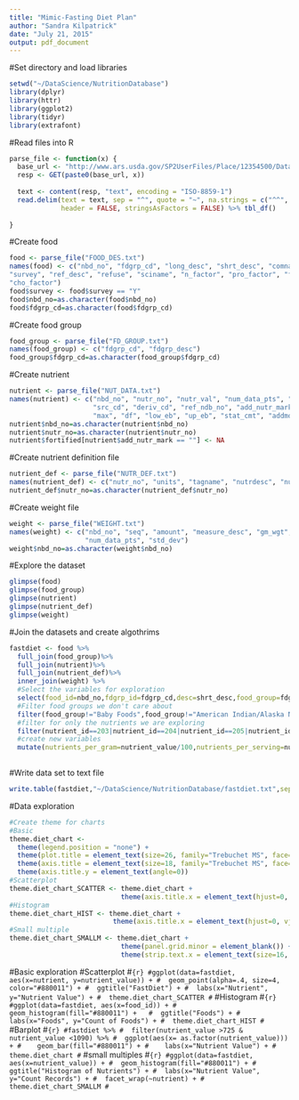 ```yaml
---
title: "Mimic-Fasting Diet Plan"
author: "Sandra Kilpatrick"
date: "July 21, 2015"
output: pdf_document
---
```

#Set directory and load libraries
```r
setwd("~/DataScience/NutritionDatabase")
library(dplyr)
library(httr)
library(ggplot2)
library(tidyr)
library(extrafont)


```
#Read files into R
```r
parse_file <- function(x) {
  base_url <- "http://www.ars.usda.gov/SP2UserFiles/Place/12354500/Data/SR27/asc/"
  resp <- GET(paste0(base_url, x))
  
  text <- content(resp, "text", encoding = "ISO-8859-1")
  read.delim(text = text, sep = "^", quote = "~", na.strings = c("^^", "~~"),
             header = FALSE, stringsAsFactors = FALSE) %>% tbl_df()
 
}
```
#Create food
```r
food <- parse_file("FOOD_DES.txt")
names(food) <- c("nbd_no", "fdgrp_cd", "long_desc", "shrt_desc", "comname", "manufacname",
"survey", "ref_desc", "refuse", "sciname", "n_factor", "pro_factor", "fat_factor",
"cho_factor")
food$survey <- food$survey == "Y"
food$nbd_no=as.character(food$nbd_no)
food$fdgrp_cd=as.character(food$fdgrp_cd)
```
#Create food group
```r
food_group <- parse_file("FD_GROUP.txt")
names(food_group) <- c("fdgrp_cd", "fdgrp_desc")
food_group$fdgrp_cd=as.character(food_group$fdgrp_cd)
```
#Create nutrient
```r
nutrient <- parse_file("NUT_DATA.txt")
names(nutrient) <- c("nbd_no", "nutr_no", "nutr_val", "num_data_pts", "std_error",
                     "src_cd", "deriv_cd", "ref_ndb_no", "add_nutr_mark", "num_studies", "min",
                     "max", "df", "low_eb", "up_eb", "stat_cmt", "addmod_date", "cc")
nutrient$nbd_no=as.character(nutrient$nbd_no)
nutrient$nutr_no=as.character(nutrient$nutr_no)
nutrient$fortified[nutrient$add_nutr_mark == ""] <- NA
```
#Create nutrient definition file
```r
nutrient_def <- parse_file("NUTR_DEF.txt")
names(nutrient_def) <- c("nutr_no", "units", "tagname", "nutrdesc", "num_dec", "sr_order")
nutrient_def$nutr_no=as.character(nutrient_def$nutr_no)
```
#Create weight file
```r
weight <- parse_file("WEIGHT.txt")
names(weight) <- c("nbd_no", "seq", "amount", "measure_desc", "gm_wgt",
                   "num_data_pts", "std_dev")
weight$nbd_no=as.character(weight$nbd_no)
```
#Explore the dataset
```r
glimpse(food)
glimpse(food_group)
glimpse(nutrient)
glimpse(nutrient_def)
glimpse(weight)

```
#Join the datasets and create algothrims
```r
fastdiet <- food %>%
  full_join(food_group)%>%
  full_join(nutrient)%>%
  full_join(nutrient_def)%>%
  inner_join(weight) %>%
  #Select the variables for exploration
  select(food_id=nbd_no,fdgrp_id=fdgrp_cd,desc=shrt_desc,food_group=fdgrp_desc,nutrient_id=nutr_no,nutrient_value=nutr_val,units,nutrient=nutrdesc,seq,amount,measure_desc,grams=gm_wgt)%>%
  #Filter food groups we don't care about
  filter(food_group!="Baby Foods",food_group!="American Indian/Alaska Native Foods",food_group!="Fast Foods",food_group!="Restaurant Foods")%>%
  #filter for only the nutrients we are exploring
  filter(nutrient_id==203|nutrient_id==204|nutrient_id==205|nutrient_id==208) %>%
  #create new variables
  mutate(nutrients_per_gram=nutrient_value/100,nutrients_per_serving=nutrients_per_gram*grams)
  
```
#Write data set to text file
```r
write.table(fastdiet,"~/DataScience/NutritionDatabase/fastdiet.txt",sep="\t")

```
#Data exploration
```r
#Create theme for charts
#Basic
theme.diet_chart <- 
  theme(legend.position = "none") +
  theme(plot.title = element_text(size=26, family="Trebuchet MS", face="bold", hjust=0, color="#666666")) +
  theme(axis.title = element_text(size=18, family="Trebuchet MS", face="bold", color="#666666")) +
  theme(axis.title.y = element_text(angle=0))
#Scatterplot
theme.diet_chart_SCATTER <- theme.diet_chart +
                            theme(axis.title.x = element_text(hjust=0, vjust=-.5))
#Histogram
theme.diet_chart_HIST <- theme.diet_chart +
                          theme(axis.title.x = element_text(hjust=0, vjust=-.5))
#Small multiple
theme.diet_chart_SMALLM <- theme.diet_chart +
                            theme(panel.grid.minor = element_blank()) +
                            theme(strip.text.x = element_text(size=16, family="Trebuchet MS", face="bold", color="#666666"))

```
#Basic exploration
#Scatterplot
#```{r}
#ggplot(data=fastdiet, aes(x=nutrient, y=nutrient_value)) +
#  geom_point(alpha=.4, size=4, color="#880011") +
#  ggtitle("FastDiet") +
#  labs(x="Nutrient", y="Nutrient Value") +
#  theme.diet_chart_SCATTER
#```
#Histogram
#```{r}
#ggplot(data=fastdiet, aes(x=food_id)) +
#  geom_histogram(fill="#880011") +  
#  ggtitle("Foods") +
#  labs(x="Foods", y="Count of Foods") +
#  theme.diet_chart_HIST
#```
#Barplot
#```{r}
#fastdiet %>%
#  filter(nutrient_value >725 & nutrient_value <1090) %>%
#  ggplot(aes(x= as.factor(nutrient_value))) +
#    geom_bar(fill="#880011") +
#    labs(x="Nutrient Value") +
#    theme.diet_chart
#```
#small multiples
#```{r}
#ggplot(data=fastdiet, aes(x=nutrient_value)) +
#  geom_histogram(fill="#880011") +
#  ggtitle("Histogram of Nutrients") +
#  labs(x="Nutrient Value", y="Count Records") +
#  facet_wrap(~nutrient) +
#  theme.diet_chart_SMALLM
#```

